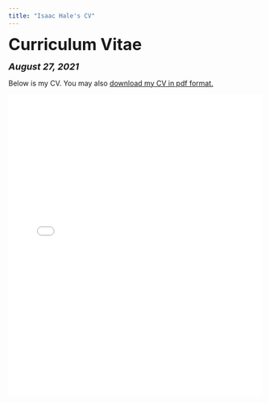 ```yaml
---
title: "Isaac Hale's CV"
---
```


<head>

<!-- Global site tag (gtag.js) - Google Analytics -->
<script async src="https://www.googletagmanager.com/gtag/js?id=UA-140699540-1"></script>
<script>
  window.dataLayer = window.dataLayer || [];
  function gtag(){dataLayer.push(arguments);}
  gtag('js', new Date());

  gtag('config', 'UA-140699540-1');
</script>
</head>


<font size="+3"><b>Curriculum Vitae</b></font>

<font size="+1"><b><i>August 27, 2021</b></i></font>

<html>
Below is my CV. You may also <a href="files/Isaac Hale CV 8-27-21.pdf">download my CV in pdf format.</a>

<embed src="files/Isaac Hale CV 8-27-21.pdf" type="application/pdf" width="100%" height="600px" />
</body>
</html>